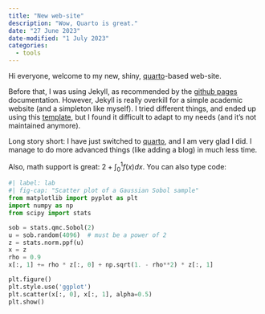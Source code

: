 ```yaml
---
title: "New web-site"
description: "Wow, Quarto is great."
date: "27 June 2023"
date-modified: "1 July 2023"
categories:
  - tools
---
```


Hi everyone, welcome to my new, shiny, [quarto](https://quarto.org/)-based web-site.

Before that, I was using Jekyll, as recommended by the [github
pages](https://docs.github.com/en/pages) documentation. However, Jekyll is
really overkill for a simple academic website (and a simpleton like myself). I
tried different things, and ended up using this
[template](https://academicpages.github.io/), but I found it difficult to adapt
to my needs (and it's not maintained anymore).

Long story short: I have just switched to [quarto](https://quarto.org/), and I
am very glad I did. I manage to do more advanced things (like adding
a blog) in much less time. 

Also, math support is great: $2+\int_0^1 f(x) dx$. You can also type code: 
```python
#| label: lab
#| fig-cap: "Scatter plot of a Gaussian Sobol sample"
from matplotlib import pyplot as plt
import numpy as np
from scipy import stats

sob = stats.qmc.Sobol(2)
u = sob.random(4096)  # must be a power of 2
z = stats.norm.ppf(u)
x = z
rho = 0.9
x[:, 1] += rho * z[:, 0] + np.sqrt(1. - rho**2) * z[:, 1]

plt.figure()
plt.style.use('ggplot')
plt.scatter(x[:, 0], x[:, 1], alpha=0.5)
plt.show()
```

